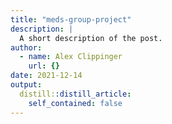 ```yaml
---
title: "meds-group-project"
description: |
  A short description of the post.
author:
  - name: Alex Clippinger
    url: {}
date: 2021-12-14
output:
  distill::distill_article:
    self_contained: false
---
```


